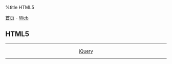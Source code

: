 %title HTML5

[[../../../index|首页]] - [[../index|Web]]
==HTML5==
----
<center>
[[jquery|jQuery]]
</center>
----
